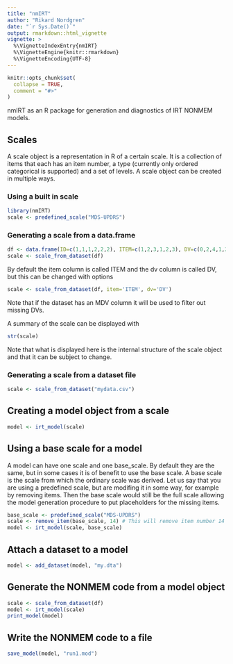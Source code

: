 ```yaml
---
title: "nmIRT"
author: "Rikard Nordgren"
date: "`r Sys.Date()`"
output: rmarkdown::html_vignette
vignette: >
  %\VignetteIndexEntry{nmIRT}
  %\VignetteEngine{knitr::rmarkdown}
  %\VignetteEncoding{UTF-8}
---
```


```r
knitr::opts_chunk$set(
  collapse = TRUE,
  comment = "#>"
)
```

nmIRT as an R package for generation and diagnostics of IRT NONMEM models.

## Scales

A scale object is a representation in R of a certain scale. It is a collection of items that each has an item number, a type (currently only ordered categorical is supported) and a set of levels. A scale object can be created in multiple ways. 

### Using a built in scale

```r
library(nmIRT)
scale <- predefined_scale("MDS-UPDRS")
```

### Generating a scale from a data.frame
```r
df <- data.frame(ID=c(1,1,1,2,2,2), ITEM=c(1,2,3,1,2,3), DV=c(0,2,4,1,2,1))
scale <- scale_from_dataset(df)
```

By default the item column is called ITEM and the dv column is called DV, but this can be changed with options
```r
scale <- scale_from_dataset(df, item='ITEM', dv='DV')
```

Note that if the dataset has an MDV column it will be used to filter out missing DVs.

A summary of the scale can be displayed with
```r
str(scale)
```
Note that what is displayed here is the internal structure of the scale object and that it can be subject to change.


### Generating a scale from a dataset file
```r
scale <- scale_from_dataset("mydata.csv")
```

## Creating a model object from a scale
```r
model <- irt_model(scale)
```

## Using a base scale for a model
A model can have one scale and one base_scale. By default they are the same, but in some cases it is of benefit to use the base scale. A base scale is the scale from which the ordinary scale was derived. Let us say that you are using a predefined scale, but are modifing it in some way, for example by removing items. Then the base scale would still be the full scale allowing the model generation procedure to put placeholders for the missing items.
```r
base_scale <- predefined_scale("MDS-UPDRS")
scale <- remove_item(base_scale, 14) # This will remove item number 14
model <- irt_model(scale, base_scale)
```

## Attach a dataset to a model
```r
model <- add_dataset(model, "my.dta")
```

## Generate the NONMEM code from a model object
```r
scale <- scale_from_dataset(df)
model <- irt_model(scale)
print_model(model)
```

## Write the NONMEM code to a file
```r
save_model(model, "run1.mod")
```
